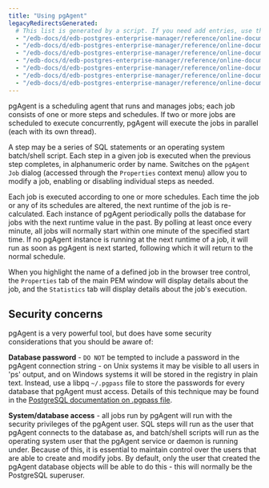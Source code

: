 ```yaml
---
title: "Using pgAgent"
legacyRedirectsGenerated:
  # This list is generated by a script. If you need add entries, use the `legacyRedirects` key.
  - "/edb-docs/d/edb-postgres-enterprise-manager/reference/online-documentation/7.12/using_pgagent.html"
  - "/edb-docs/d/edb-postgres-enterprise-manager/reference/online-documentation/7.14/using_pgagent.html"
  - "/edb-docs/d/edb-postgres-enterprise-manager/reference/online-documentation/7.15/using_pgagent.html"
  - "/edb-docs/d/edb-postgres-enterprise-manager/reference/online-documentation/7.16/using_pgagent.html"
  - "/edb-docs/d/edb-postgres-enterprise-manager/reference/online-documentation/7.6/using_pgagent.html"
  - "/edb-docs/d/edb-postgres-enterprise-manager/reference/online-documentation/7.7/using_pgagent.html"
  - "/edb-docs/d/edb-postgres-enterprise-manager/reference/online-documentation/7.8/using_pgagent.html"
---
```


<div id="using_pgagent" class="registered_link"></div>

pgAgent is a scheduling agent that runs and manages jobs; each job consists of one or more steps and schedules. If two or more jobs are scheduled to execute concurrently, pgAgent will execute the jobs in parallel (each with its own thread).

A step may be a series of SQL statements or an operating system batch/shell script. Each step in a given job is executed when the previous step completes, in alphanumeric order by name. Switches on the `pgAgent Job` dialog (accessed through the `Properties` context menu) allow you to modify a job, enabling or disabling individual steps as needed.

Each job is executed according to one or more schedules. Each time the job or any of its schedules are altered, the next runtime of the job is re-calculated. Each instance of pgAgent periodically polls the database for jobs with the next runtime value in the past. By polling at least once every minute, all jobs will normally start within one minute of the specified start time. If no pgAgent instance is running at the next runtime of a job, it will run as soon as pgAgent is next started, following which it will return to the normal schedule.

When you highlight the name of a defined job in the browser tree control, the `Properties` tab of the main PEM window will display details about the job, and the `Statistics` tab will display details about the job's execution.

## Security concerns

pgAgent is a very powerful tool, but does have some security considerations that you should be aware of:

**Database password** - `DO NOT` be tempted to include a password in the pgAgent connection string - on Unix systems it may be visible to all users in 'ps' output, and on Windows systems it will be stored in the registry in plain text. Instead, use a libpq `~/.pgpass` file to store the passwords for every database that pgAgent must access. Details of this technique may be found in the [PostgreSQL documentation on .pgpass file](http://www.postgresql.org/docs/current/static/libpq-pgpass.html).

**System/database access** - all jobs run by pgAgent will run with the security privileges of the pgAgent user. SQL steps will run as the user that pgAgent connects to the database as, and batch/shell scripts will run as the operating system user that the pgAgent service or daemon is running under. Because of this, it is essential to maintain control over the users that are able to create and modify jobs. By default, only the user that created the pgAgent database objects will be able to do this - this will normally be the PostgreSQL superuser.
